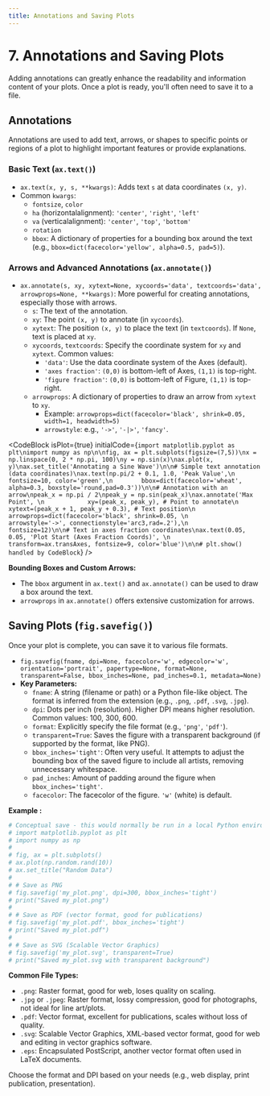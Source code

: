 ```yaml
---
title: Annotations and Saving Plots
---
```


# 7. Annotations and Saving Plots

Adding annotations can greatly enhance the readability and information content of your plots. Once a plot is ready, you'll often need to save it to a file.

## Annotations
Annotations are used to add text, arrows, or shapes to specific points or regions of a plot to highlight important features or provide explanations.

### Basic Text (`ax.text()`)
-   `ax.text(x, y, s, **kwargs)`: Adds text `s` at data coordinates `(x, y)`.
-   Common `kwargs`:
    -   `fontsize`, `color`
    -   `ha` (horizontalalignment): `'center'`, `'right'`, `'left'`
    -   `va` (verticalalignment): `'center'`, `'top'`, `'bottom'`
    -   `rotation`
    -   `bbox`: A dictionary of properties for a bounding box around the text (e.g., `bbox=dict(facecolor='yellow', alpha=0.5, pad=5)`).

### Arrows and Advanced Annotations (`ax.annotate()`)
-   `ax.annotate(s, xy, xytext=None, xycoords='data', textcoords='data', arrowprops=None, **kwargs)`: More powerful for creating annotations, especially those with arrows.
    -   `s`: The text of the annotation.
    -   `xy`: The point `(x, y)` to annotate (in `xycoords`).
    -   `xytext`: The position `(x, y)` to place the text (in `textcoords`). If `None`, text is placed at `xy`.
    -   `xycoords`, `textcoords`: Specify the coordinate system for `xy` and `xytext`. Common values:
        -   `'data'`: Use the data coordinate system of the Axes (default).
        -   `'axes fraction'`: `(0,0)` is bottom-left of Axes, `(1,1)` is top-right.
        -   `'figure fraction'`: `(0,0)` is bottom-left of Figure, `(1,1)` is top-right.
    -   `arrowprops`: A dictionary of properties to draw an arrow from `xytext` to `xy`.
        -   Example: `arrowprops=dict(facecolor='black', shrink=0.05, width=1, headwidth=5)`
        -   `arrowstyle`: e.g., `'->'`, `'-|>'`, `'fancy'`.

<CodeBlock
  isPlot={true}
  initialCode={`import matplotlib.pyplot as plt\nimport numpy as np\n\nfig, ax = plt.subplots(figsize=(7,5))\nx = np.linspace(0, 2 * np.pi, 100)\ny = np.sin(x)\nax.plot(x, y)\nax.set_title('Annotating a Sine Wave')\n\n# Simple text annotation (data coordinates)\nax.text(np.pi/2 + 0.1, 1.0, 'Peak Value',\n        fontsize=10, color='green',\n        bbox=dict(facecolor='wheat', alpha=0.3, boxstyle='round,pad=0.3'))\n\n# Annotation with an arrow\npeak_x = np.pi / 2\npeak_y = np.sin(peak_x)\nax.annotate('Max Point', \n            xy=(peak_x, peak_y), # Point to annotate\n            xytext=(peak_x + 1, peak_y + 0.3), # Text position\n            arrowprops=dict(facecolor='black', shrink=0.05, \n                            arrowstyle='->', connectionstyle='arc3,rad=.2'),\n            fontsize=12)\n\n# Text in axes fraction coordinates\nax.text(0.05, 0.05, 'Plot Start (Axes Fraction Coords)', \n        transform=ax.transAxes, fontsize=9, color='blue')\n\n# plt.show() handled by CodeBlock`}
/>

**Bounding Boxes and Custom Arrows:**
-   The `bbox` argument in `ax.text()` and `ax.annotate()` can be used to draw a box around the text.
-   `arrowprops` in `ax.annotate()` offers extensive customization for arrows.

## Saving Plots (`fig.savefig()`)
Once your plot is complete, you can save it to various file formats.
-   `fig.savefig(fname, dpi=None, facecolor='w', edgecolor='w', orientation='portrait', papertype=None, format=None, transparent=False, bbox_inches=None, pad_inches=0.1, metadata=None)`
-   **Key Parameters:**
    -   `fname`: A string (filename or path) or a Python file-like object. The format is inferred from the extension (e.g., `.png`, `.pdf`, `.svg`, `.jpg`).
    -   `dpi`: Dots per inch (resolution). Higher DPI means higher resolution. Common values: 100, 300, 600.
    -   `format`: Explicitly specify the file format (e.g., `'png'`, `'pdf'`).
    -   `transparent=True`: Saves the figure with a transparent background (if supported by the format, like PNG).
    -   `bbox_inches='tight'`: Often very useful. It attempts to adjust the bounding box of the saved figure to include all artists, removing unnecessary whitespace.
    -   `pad_inches`: Amount of padding around the figure when `bbox_inches='tight'`.
    -   `facecolor`: The facecolor of the figure. `'w'` (white) is default.

**Example :**
```python
# Conceptual save - this would normally be run in a local Python environment
# import matplotlib.pyplot as plt
# import numpy as np
#
# fig, ax = plt.subplots()
# ax.plot(np.random.rand(10))
# ax.set_title("Random Data")
#
# # Save as PNG
# fig.savefig('my_plot.png', dpi=300, bbox_inches='tight')
# print("Saved my_plot.png")
#
# # Save as PDF (vector format, good for publications)
# fig.savefig('my_plot.pdf', bbox_inches='tight')
# print("Saved my_plot.pdf")
#
# # Save as SVG (Scalable Vector Graphics)
# fig.savefig('my_plot.svg', transparent=True)
# print("Saved my_plot.svg with transparent background")
```
**Common File Types:**
-   `.png`: Raster format, good for web, loses quality on scaling.
-   `.jpg` or `.jpeg`: Raster format, lossy compression, good for photographs, not ideal for line art/plots.
-   `.pdf`: Vector format, excellent for publications, scales without loss of quality.
-   `.svg`: Scalable Vector Graphics, XML-based vector format, good for web and editing in vector graphics software.
-   `.eps`: Encapsulated PostScript, another vector format often used in LaTeX documents.

Choose the format and DPI based on your needs (e.g., web display, print publication, presentation).

